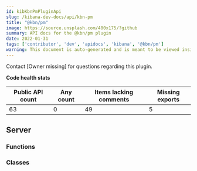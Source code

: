 ```yaml
---
id: kibKbnPmPluginApi
slug: /kibana-dev-docs/api/kbn-pm
title: "@kbn/pm"
image: https://source.unsplash.com/400x175/?github
summary: API docs for the @kbn/pm plugin
date: 2022-01-31
tags: ['contributor', 'dev', 'apidocs', 'kibana', '@kbn/pm']
warning: This document is auto-generated and is meant to be viewed inside our experimental, new docs system. Reach out in #docs-engineering for more info.
---
```




Contact [Owner missing] for questions regarding this plugin.

**Code health stats**

| Public API count  | Any count | Items lacking comments | Missing exports |
|-------------------|-----------|------------------------|-----------------|
| 63 | 0 | 49 | 5 |

## Server

### Functions
<DocDefinitionList data={kbnPmObj.server.functions}/>

### Classes
<DocDefinitionList data={kbnPmObj.server.classes}/>

